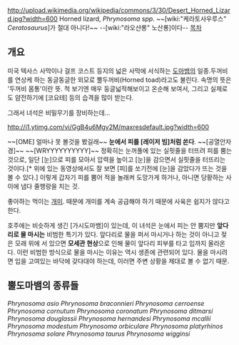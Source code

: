 http://upload.wikimedia.org/wikipedia/commons/3/30/Desert_Horned_Lizard.jpg?width=600
Horned lizard, ''Phrynosoma spp.'' ~~[wiki:"케라토사우루스" ''Ceratosaurus'']가 절대 아니다!~~ --[wiki:"라오샨롱" 노산룡]이다--
[[목차]]
== 개요 ==
미국 텍사스 사막이나 걸프 코스트 등지의 넓은 사막에 서식하는 [[도마뱀]]의 일종.두꺼비를 연상케 하는 동글동글한 외모로 뿔두꺼비(Horned toad)라고도 불린다. 속명의 뜻은 '두꺼비 몸통'이란 뜻. 척 보기엔 매우 둥글넓적해보이고 온순해 보여서, 그리고 실제로도 얌전하기에 [코요테] 등의 습격을 많이 받는다.

그래서 녀석은 비밀무기를 장비하는데...

http://i1.ytimg.com/vi/GgB4u6Mgy2M/maxresdefault.jpg?width=600
{{{#!html
<iframe width="420" height="315" src="http://www.youtube.com/embed/yeomSH_w8gw" frameborder="0" allowfullscreen></iframe>
}}}

~~[OME] 얼마나 못 볼것을 봤길래~~
'''눈에서 피를 [레이저 빔]처럼 쏜다'''. ~~[공열안자경]~~ ~~[WRYYYYYYYYYY]~~ 정확히는 눈꺼풀에 있는 실핏줄을 터뜨려 피를 뿜는 것으로, 일단 [눈]으로 피를 모아서 압력을 높이고 [눈]을 감으면서 실핏줄을 터뜨리는 것이다.[* 위에 있는 동영상에서도 잘 보면 [피]를 쏘기전에 [눈]을 감았다가 뜨는 것을 볼 수 있다.]
이렇게 갑자기 피를 뿜어 적을 놀래켜 도망가게 하거나, 아니면 당황하는 사이에 냅다 줄행랑을 치는 것.

좋아하는 먹이는 [[개미]]. 때문에 개미를 계속 공급해야 하기 때문에 사육은 쉽지가 않다고 한다.

호주에는 비슷하게 생긴 [가시도마뱀]이 있는데, 이 녀석은 눈에서 피는 안 뿜지만 '''앞다리로 물 마시는''' 비범한 특기가 있다. 앞다리로 물을 퍼서 마시거나 하는 것이 아니고 젖은 모래 위에 서 있으면 '''모세관 현상'''으로 인해 물이 앞다리 피부를 타고 입까지 올라온다. 이런 비범한 방식으로 물을 마시는 이유는 역시 생존에 관련되어 있다. 물을 마시려면 입을 고여있는 바닥에 갖다대야 하는데, 이러면 주변 상황을 제대로 볼 수 없기 때문.

== 뿔도마뱀의 종류들 ==
''Phrynosoma asio''
''Phrynosoma braconnieri''
''Phrynosoma cerroense''
''Phrynosoma cornutum''
''Phrynosoma coronatum''
''Phrynosoma ditmarsi''
''Phrynosoma douglassii''
''Phrynosoma hernandesi''
''Phrynosoma mcallii''
''Phrynosoma modestum''
''Phrynosoma orbiculare''
''Phrynosoma platyrhinos''
''Phrynosoma solare''
''Phrynosoma taurus''
''Phrynosoma wigginsi''
